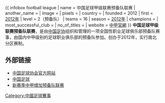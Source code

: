 {{unreferenced|time=2012-03-12T04:17:36+00:00}}
{{ infobox football league
| name                 = 中国足球甲级联赛预备队联赛
| another_name         = 
| image                = 
| pixels               = 
| country              = {{CHN}}
| founded              = 2012
| first                = [[2012年中国足球甲级联赛预备队联赛|2012年]]
| level                = 2（预备队）
| teams                = 16
| season               = [[2012年中国足球超级联赛预备队联赛|2012年]]
| champions            = 
| most_successful_club = 
| no_of_titles         = 
| website              = [http://www.fa.org.cn/zj 中甲官網]
}}
'''中国足球甲级联赛预备队联赛'''，是由[[中国足协|中国足协]]组织和管理的一项全国性职业足球俱乐部预备队赛事，由国内中甲级别的足球职业俱乐部的预备队参加。创办于2012年，实行南北分区赛制。

== 外部链接 ==
*[http://www.fa.org.cn/  中国足球协会官方网站]{{Wayback|url=http://www.fa.org.cn/ |date=20080923171827 }}
*[http://sports.sina.com.cn/china/ 中国足球]{{Wayback|url=http://sports.sina.com.cn/china/ |date=20120502031636 }}
*[http://epaper.xxcb.cn/xxcba/html/2011-12/17/content_2561337.htm 新赛季中甲增加预备队联赛]{{Webarchive|url=https://archive.is/20130424172056/http://epaper.xxcb.cn/xxcba/html/2011-12/17/content_2561337.htm |date=2013-04-24 }}

{{中国足球}}

[[Category:中國足球賽事|Category:中國足球賽事]]